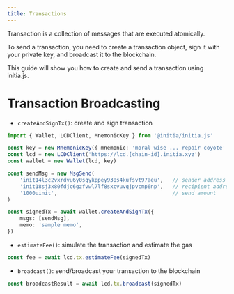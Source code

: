 ```yaml
---
title: Transactions
---
```


Transaction is a collection of messages that are executed atomically.

To send a transaction, you need to create a transaction object, sign it with your private key, and broadcast it to the blockchain.

This guide will show you how to create and send a transaction using initia.js.

# Transaction Broadcasting

- `createAndSignTx()`: create and sign transaction

```typescript
import { Wallet, LCDClient, MnemonicKey } from '@initia/initia.js'

const key = new MnemonicKey({ mnemonic: 'moral wise ... repair coyote' })
const lcd = new LCDClient('https://lcd.[chain-id].initia.xyz')
const wallet = new Wallet(lcd, key)

const sendMsg = new MsgSend(
    'init14l3c2vxrdvu6y0sqykppey930s4kufsvt97aeu',   // sender address
    'init18sj3x80fdjc6gzfvwl7lf8sxcvuvqjpvcmp6np',   // recipient address
    '1000uinit',                                     // send amount
)

const signedTx = await wallet.createAndSignTx({
    msgs: [sendMsg],
    memo: 'sample memo',
})
```

- `estimateFee()`: simulate the transaction and estimate the gas
```typescript
const fee = await lcd.tx.estimateFee(signedTx)
```

- `broadcast()`: send/broadcast your transaction to the blockchain
```typescript
const broadcastResult = await lcd.tx.broadcast(signedTx)
```